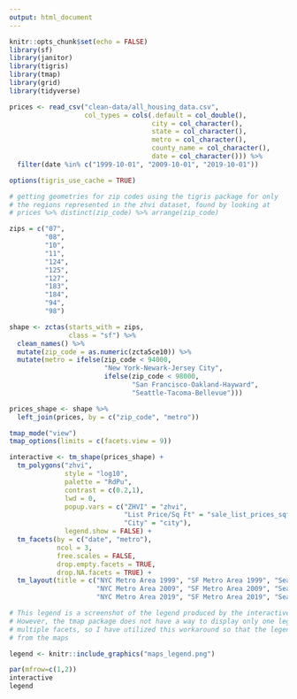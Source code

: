 ```yaml
---
output: html_document
---
```


```r
knitr::opts_chunk$set(echo = FALSE)
library(sf)
library(janitor)
library(tigris)
library(tmap)
library(grid)
library(tidyverse)

prices <- read_csv("clean-data/all_housing_data.csv",
                   col_types = cols(.default = col_double(),
                                    city = col_character(),
                                    state = col_character(),
                                    metro = col_character(),
                                    county_name = col_character(),
                                    date = col_character())) %>%
  filter(date %in% c("1999-10-01", "2009-10-01", "2019-10-01"))

options(tigris_use_cache = TRUE)
```

```r
# getting geometries for zip codes using the tigris package for only 
# the regions represented in the zhvi dataset, found by looking at
# prices %>% distinct(zip_code) %>% arrange(zip_code)

zips = c("07", 
         "08", 
         "10", 
         "11", 
         "124", 
         "125", 
         "127", 
         "183", 
         "184", 
         "94", 
         "98")

shape <- zctas(starts_with = zips,
               class = "sf") %>% 
  clean_names() %>%
  mutate(zip_code = as.numeric(zcta5ce10)) %>% 
  mutate(metro = ifelse(zip_code < 94000, 
                        "New York-Newark-Jersey City",
                        ifelse(zip_code < 98000,
                               "San Francisco-Oakland-Hayward",
                               "Seattle-Tacoma-Bellevue")))

prices_shape <- shape %>% 
  left_join(prices, by = c("zip_code", "metro"))

tmap_mode("view")
tmap_options(limits = c(facets.view = 9))

interactive <- tm_shape(prices_shape) +
  tm_polygons("zhvi", 
              style = "log10", 
              palette = "RdPu", 
              contrast = c(0.2,1),
              lwd = 0,
              popup.vars = c("ZHVI" = "zhvi",
                             "List Price/Sq Ft" = "sale_list_prices_sqft", 
                             "City" = "city"),
              legend.show = FALSE) +
  tm_facets(by = c("date", "metro"), 
            ncol = 3, 
            free.scales = FALSE, 
            drop.empty.facets = TRUE, 
            drop.NA.facets = TRUE) +
  tm_layout(title = c("NYC Metro Area 1999", "SF Metro Area 1999", "Seattle Area 1999",
                      "NYC Metro Area 2009", "SF Metro Area 2009", "Seattle Area 2009",
                      "NYC Metro Area 2019", "SF Metro Area 2019", "Seattle Area 2019")) 

# This legend is a screenshot of the legend produced by the interactive map.
# However, the tmap package does not have a way to display only one legend when there are
# multiple facets, so I have utilized this workaround so that the legend will not distract
# from the maps

legend <- knitr::include_graphics("maps_legend.png")
```

```r
par(mfrow=c(1,2))
interactive
legend
```